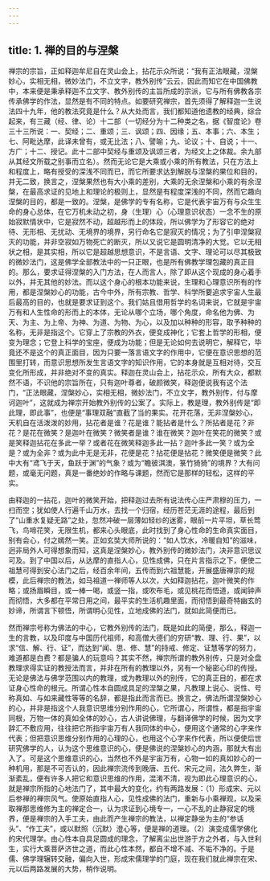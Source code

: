 ```yaml
---
---
---
```

title: 1. 禅的目的与涅槃
---




禅宗的宗旨，正如释迦牟尼自在灵山会上，拈花示众所说：“我有正法眼藏，涅槃妙心，实相无相，微妙法门，不立文字，教外别传”云云，因此而知它在中国佛教中，本来便是秉承释迦不立文字、教外别传的主旨所成的宗派，它与所有佛教各宗传承佛学的作法，显然是有不同的特点。如要研究禅宗，首先须得了解释迦一生说法四十九年，他的教法究竟是什么？从大处而言，我们都知道他遗教的经典，综合起来，有三藏（经、律、论）十二部（一切经分为十二种类之名，据《智度论》卷三十三所说：一、契经；二、重颂；三、讽颂；四、因缘；五、本事；六、本生；七、阿毗达摩，此译未曾有，或无比法；八、譬喻；九、论议；十、自说；十一、方广；十二、授记。此十二部中契经与重颂及讽颂三者，为经文上之体裁。余九部从其经文所载之别事而立名）。然而无论它是大乘或小乘的所有教法，只在方法上和程度上，略有授受的深浅不同而已，而它所要求达到解脱与涅槃的果位和目的，并无二致，换言之，涅槃果然也有大小乘的差别，大乘的无余涅槃和小乘的有余涅槃，在最高求证的见地上和理论的极则上，显然是有程度深浅的不同，然而它趣向涅槃的目的，都是一致的。涅槃，是佛学的专有名称，它是代表宇宙万有与众生生命的身心总体，在它万机未动之初，身（生理）心（心理意识状态）一念不生的原始寂默情状中，它是寂然不动，超越形而上的体段，所以佛学为了形容它的绝对待、无形相、无扰动、无境界的境界，另行命名它是寂灭的情况；为了引申涅槃寂灭的功能，并非空寂如万物死亡的断灭，所以又说它是圆明清净的大觉。它以无相状之相，是其实相，所以它是超越思想意识，不是言语、文字、理论可以尽其极致的微妙法门，这是佛学全部教法中的一只正眼，也是所有佛教学理包藏的真正目的。那么，要求证得涅槃的入门方法，在人而言人，除了即从这个现成的身心着手以外，并无其他的妙法。而以这个身心的根本功能来说，生理和心理意识所有的作用，都是涅槃妙心的功能，古今中外，所有宗教、哲学、科学所要追求宇宙人生最后最高的目的，也就是要求证到这个。我们姑且借用哲学的名词来说，它就是宇宙万有和人生性命的形而上的本体，无论从哪个立场，哪个角度，命名他为佛、为天、为主、为上帝、为神、为道、为物、为心，以及加以种种的形容，取予种种的名称，无非是指这个。它穿上了宗教的外衣，便变成神化；它套上哲学的形相，便变为理念；它登上科学的宝座，便成为功能；但是无论如何去说明它，解释它，毕竟还不是这个的真正面目，因为只要一落言语文字的作用中，它便在意识思想的范围里打转，而意识思想所发生言语文字的知识作用，它的本身就是互相对待，交互变化所形成，并非绝对不变的真实。释迦在灵山会上，拈花示众，所有大众，都默然不语，不识他的宗旨所在，只有迦叶尊者，破颜微笑，释迦便说我有这个法门，“正法眼藏，涅槃妙心，实相无相，微妙法门，不立文字，教外别传，付与摩诃迦叶”，这就成为禅宗开始教外别传的公案了。实际上，教是理，教外别传是“即此理，即此事”，也便是“事理双融”直截了当的果实。花开花落，无非涅槃妙心，天机自在活泼泼的妙用，拈花者是谁？花是谁？能拈者是什么？所拈者是花？非花？是花在微笑？是迦叶在微笑？微笑者是谁？谁在微笑？迦叶在笑花的微笑？或是笑释迦拈花在多此一举？或者花在微笑释迦多此一拈？迦叶多此一笑？或为全是？或为全非？或为此中无是无非，花便是花？拈花便是拈花？微笑便是微笑？此中大有“鸢飞于天，鱼跃于渊”的气象？或为“瞻彼淇澳，箓竹猗猗”的境界？大有问题，或毫无问题，真是一番绝妙的作略与课题，然而它是那样的轻松，这样的平实。

由释迦的一拈花，迦叶的微笑开始，把释迦过去所有说法传心庄严肃穆的压力，一扫而空；犹如使人行遍千山万水，去找一个归宿，经历苍茫无涯的途程，最后到了“山重水复疑无路”之处，忽然冲破一层薄如轻纱的迷雾，眼前一片平坦，草长莺飞，鸟啼花笑，无限生机，都来心头眼底，此时找到了身心性命的生命真实面目，别有会心，付之嫣然一笑。正如玄奘大师所说的：“如人饮水，冷暖自知”的滋味，迥非局外人可得想象而知，这真是涅槃妙心，教外别传的微妙法门，决非意识思议可及。到了中国以后，从达摩的直指人心，见性成佛，只在片言指示之下，便使二祖慧可得到安心法门之后，经百余年间，五传而到六祖慧能，开展盛唐禅宗的规模，此后禅宗的教法，如马祖道一禅师等人以次，大如释迦拈花，迦叶微笑的作略；或扬眉瞬目，或一棒一喝，或竖一指，或吹布毛，或见桃花而悟道，或闻钟声而彻悟，大多都在平常日用之间，最平实的生活机趣里面，而彻悟到最奇特幽玄的妙谛，所谓言下顿悟，所谓明心见性，立地成佛的法门，就如此简便而已。

然而禅宗号称为佛法的中心，它教外别传的法门，既是如此的简便，那么，释迦一生的言教，以及印度与中国历代祖师，和高僧大德们的穷研“教、理、行、果”，以求“信、解、行、证”，而达到“闻、思、修、慧”的持戒、修定、证慧等学的努力，难道都是白费？都是骗人的玩意吗？其实不然，禅宗所谓的教外别传，只是对全盘教理求得实证的教授法而言，并非在所有的教理以外，另有一个秘密心印的传授。无论是佛法与佛学范围以内的教理，或为教理以外的别传，它的真正目的，都在求证身心性命的根元。所谓心性本自圆成具足的涅槃之果，凡教理上说心、说性、号称真如、与如来藏性等等的名辞，都是指此而言而已。换言之，佛法所谓涅槃妙心的心，并非是指这个人我意识思维分别作用的心，它所谓心，所谓性，都是指宇宙同根，万物一体的真如全体的妙心，古人讲说佛理，与翻译佛学的时候，因为文字辞汇不敷应用，往往把它所指宇宙万有人我同体的中心，便用这个通常的心字来作代表；但把意识思维分别作用的心理的心，也用这个心字来作代表，所以便使后世研究佛学的人，认为这个思维意识的心，便是佛说的涅槃妙心的内涵，那就大有出入了。可是这个思维意识的心，当然也不外是宇宙万有，心物一如的真如妙心的一种机用，那是不可否认的，因此禅宗流传到晚唐、五代、宋元之间，法久弊生，渐渐紊乱，便有许多人把它和意识思维的作用，混淆不清，视为即此心理意识的心，就是禅宗所指的心地法门了，其中最大的变化，约有两路发展：（1）形成宋、元以后参禅的禅宗风气。使原始直指人心，见性成佛的法门，重新与小乘禅观，以及采取禅那思维修为主的禅定合一，认为求证到心境专一，一心不乱的止静寂定的境界，便是禅宗的入手工夫，由此而产生禅宗的教法，以禅定静坐为主的“参话头”、“作工夫”，或以默照（沉默）澄心等，便是禅的道理。（2）演变成儒学佛化的宋代理学。由心性本自具足圆成的理念，了解离尘出世游于方之外者，与入世利生，实行大乘菩萨济世之道，而此心性本然，都自不增不减、不垢不净的。于是儒、佛学理辗转交融，偏向入世，形成宋儒理学的门庭，现在我们就此禅宗在宋、元以后两路发展的大势，稍作说明。
